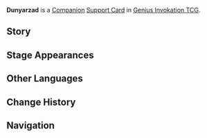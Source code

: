 {{About|the [[Genius Invokation TCG]] Support Card|the [[NPC]]|Dunyarzad}}
{{Genius Invokation TCG Infobox
|title     = Dunyarzad
|id        = 322016
|image     = Dunyarzad Support Card.png
|type      = Support Card
|group     = Companion
|effect    = '''When playing a Companion Support Card:''' Spend 1 less Elemental Die. (Once per Round)<br>'''After playing a Companion Support Card: '''Draw 1 random Companion Support Card from your deck (once per match).
|matching  = 1
|source1   = {{Sold By}}
|features  = Dunyarzad
}}
'''Dunyarzad''' is a [[Companion Card|Companion]] [[Support Card]] in [[Genius Invokation TCG]].

==Story==
{{Description|"The point of living is to not leave behind any regrets."|title=Purity of Trust: Dunyarzad}}

==Stage Appearances==
{{Genius Invokation TCG Stage Appearances}}

==Other Languages==
{{Other Languages|Transclude=Dunyarzad}}

==Change History==
{{Change History|3.7}}

==Navigation==
{{Genius Invokation TCG Navbox|Support Card Obtainable}}